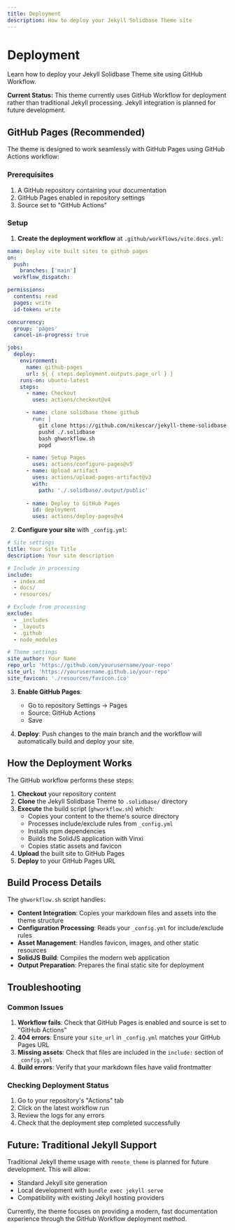 ```yaml
---
title: Deployment
description: How to deploy your Jekyll Solidbase Theme site
---
```


# Deployment

Learn how to deploy your Jekyll Solidbase Theme site using GitHub Workflow.

**Current Status:** This theme currently uses GitHub Workflow for deployment rather than traditional Jekyll processing. Jekyll integration is planned for future development.

## GitHub Pages (Recommended)

The theme is designed to work seamlessly with GitHub Pages using GitHub Actions workflow:

### Prerequisites

1. A GitHub repository containing your documentation
2. GitHub Pages enabled in repository settings
3. Source set to "GitHub Actions"

### Setup

1. **Create the deployment workflow** at `.github/workflows/vite.docs.yml`:

```yaml
name: Deploy vite built sites to github pages
on:
  push:
    branches: ['main']
  workflow_dispatch:

permissions:
  contents: read
  pages: write
  id-token: write

concurrency:
  group: 'pages'
  cancel-in-progress: true

jobs:
  deploy:
    environment:
      name: github-pages
      url: ${ { steps.deployment.outputs.page_url } }
    runs-on: ubuntu-latest
    steps:
      - name: Checkout
        uses: actions/checkout@v4

      - name: clone solidbase theme github
        run: |
          git clone https://github.com/nikescar/jekyll-theme-solidbase.git .solidbase --depth 1
          pushd ./.solidbase
          bash ghworkflow.sh
          popd

      - name: Setup Pages
        uses: actions/configure-pages@v5
      - name: Upload artifact
        uses: actions/upload-pages-artifact@v3
        with:
          path: './.solidbase/.output/public'
          
      - name: Deploy to GitHub Pages
        id: deployment
        uses: actions/deploy-pages@v4
```

2. **Configure your site** with `_config.yml`:

```yaml
# Site settings
title: Your Site Title
description: Your site description

# Include in processing
include:
  - index.md
  - docs/
  - resources/

# Exclude from processing  
exclude:
  - _includes
  - _layouts
  - .github
  - node_modules

# Theme settings
site_author: Your Name
repo_url: 'https://github.com/yourusername/your-repo'
site_url: 'https://yourusername.github.io/your-repo'
site_favicon: './resources/favicon.ico'
```

3. **Enable GitHub Pages**:
   - Go to repository Settings → Pages
   - Source: GitHub Actions
   - Save

4. **Deploy**: Push changes to the main branch and the workflow will automatically build and deploy your site.

## How the Deployment Works

The GitHub workflow performs these steps:

1. **Checkout** your repository content
2. **Clone** the Jekyll Solidbase Theme to `.solidbase/` directory
3. **Execute** the build script (`ghworkflow.sh`) which:
   - Copies your content to the theme's source directory
   - Processes include/exclude rules from `_config.yml`
   - Installs npm dependencies
   - Builds the SolidJS application with Vinxi
   - Copies static assets and favicon
4. **Upload** the built site to GitHub Pages
5. **Deploy** to your GitHub Pages URL

## Build Process Details

The `ghworkflow.sh` script handles:

- **Content Integration**: Copies your markdown files and assets into the theme structure
- **Configuration Processing**: Reads your `_config.yml` for include/exclude rules
- **Asset Management**: Handles favicon, images, and other static resources
- **SolidJS Build**: Compiles the modern web application
- **Output Preparation**: Prepares the final static site for deployment

## Troubleshooting

### Common Issues

1. **Workflow fails**: Check that GitHub Pages is enabled and source is set to "GitHub Actions"
2. **404 errors**: Ensure your `site_url` in `_config.yml` matches your GitHub Pages URL
3. **Missing assets**: Check that files are included in the `include:` section of `_config.yml`
4. **Build errors**: Verify that your markdown files have valid frontmatter

### Checking Deployment Status

1. Go to your repository's "Actions" tab
2. Click on the latest workflow run
3. Review the logs for any errors
4. Check that the deployment step completed successfully

## Future: Traditional Jekyll Support

Traditional Jekyll theme usage with `remote_theme` is planned for future development. This will allow:

- Standard Jekyll site generation
- Local development with `bundle exec jekyll serve`
- Compatibility with existing Jekyll hosting providers

Currently, the theme focuses on providing a modern, fast documentation experience through the GitHub Workflow deployment method.